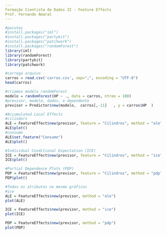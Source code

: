 ---
Formação Cientista de Dados II - Feature Effects
Prof. Fernando Amaral
---

```{r}
#pacotes
#install.packages("iml")
#install.packages("partykit")
#install.packages("patchwork")
#install.packages("randomForest")
library(iml)
library(randomForest)
library(partykit)
library(patchwork)
```

```{r}
#carrega arquivo
carros = read.csv('carros.csv', sep=";", encoding = "UTF-8")
head(carros)
```


```{r}
#criamos modelo randomForest
modelo = randomForest(HP ~ ., data = carros, ntree = 100)
#previsor, modelo, dados, e dependente
previsor = Predictor$new(modelo,  carros[,-11]   , y = carros$HP  )
```


```{r}
#Accumulated Local Effects
#cilindors
ALE = FeatureEffect$new(previsor, feature = "Cilindros", method = "ale")
ALE$plot()
#consumo
ALE$set.feature("Consumo")
ALE$plot()
```


```{r}
#Individual Conditional Expectation (ICE)
ICE = FeatureEffect$new(previsor, feature = "Cilindros", method = "ice")
ICE$plot()
```


```{r}
#Partial Dependence Plots (PDP)
PDP = FeatureEffect$new(previsor, feature = "Cilindros", method = "pdp")
PDP$plot()
```


```{r}
#Todos os atributos no mesmo gráficos
#ice
ALE = FeatureEffects$new(previsor, method = "ale")
plot(ALE)

ICE = FeatureEffects$new(previsor, method = "ice")
plot(ICE)

PDP = FeatureEffects$new(previsor, method = "pdp")
plot(PDP)


```
